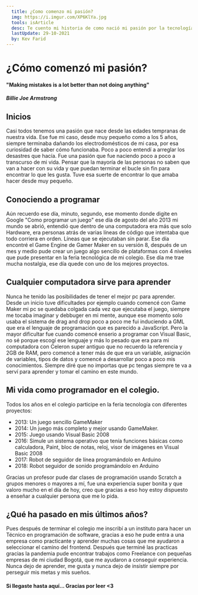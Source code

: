 ```yaml
---
  title: ¿Como comenzo mi pasión?
  img: https://i.imgur.com/XP6KlYa.jpg
  tools: isArticle
  desc: Te cuento mi historia de como nació mi pasión por la tecnología.
  lastUpdate: 29-10-2021
  by: Kev Farid
---
```


# ¿Cómo comenzó mi pasión?


<p align="center">

#### "Making mistakes is a lot better than not doing anything"
##### Billie Joe Armstrong

</p>

## Inicios
Casi todos tenemos una pasión que nace desde las edades tempranas de nuestra vida. Ese fue mi caso, desde muy pequeño como a los 5 años, siempre terminaba dañando los electrodomésticos de mi casa, por esa curiosidad de saber cómo funcionaba. Poco a poco entendí a arreglar los desastres que hacía. Fue una pasión que fue naciendo poco a poco a transcurso de mi vida. Pensar que la mayoría de las personas no saben que van a hacer con su vida y que puedan terminar el bucle sin fin para encontrar lo que les gusta. Tuve esa suerte de encontrar lo que amaba hacer desde muy pequeño.

## Conociendo a programar
Aún recuerdo ese día, minuto, segundo, ese momento donde digite en Google "Como programar un juego" ese día de agosto del año 2013 mi mundo se abrió, entendió que dentro de una computadora era más que solo Hardware, era personas atrás de varias líneas de código que intentaba que todo corriera en orden. Líneas que se ejecutaban sin parar. Ese día encontré el Game Engine de Gamer Maker en su versión 8, después de un mes y medio pude crear un juego algo sencillo de plataformas con 4 niveles que pude presentar en la feria tecnológica de mi colegio. Ese día me trae mucha nostalgia, ese día quede con uno de los mejores proyectos.

## Cualquier computadora sirve para aprender
Nunca he tenido las posibilidades de tener el mejor pc para aprender. Desde un inicio tuve dificultades por ejemplo cuando comencé con Game Maker mi pc se quedaba colgada cada vez que ejecutaba el juego, siempre me tocaba imaginar y debbuger en mi mente, aunque ese momento solo usaba el sistema de drag and drop poco a poco me fui induciendo a GML que era el lenguaje de programación que es parecido a JavaScript. Pero la mayor dificultar fue cuando comencé enserio a programar con Visual Basic, no sé porque escogí ese lenguaje y más lo pesado que era para mi computadora con Celeron super antiguo que no recuerdo la referencia y 2GB de RAM, pero comencé a tener más de que era un variable, asignación de variables, tipos de datos y comencé a desarrollar poco a poco mis conocimientos. Siempre diré que no importas que pc tengas siempre te va a serví para aprender y tomar el camino en este mundo.

## Mi vida como programador en el colegio.
Todos los años en el colegio participe en la feria tecnología con diferentes proyectos:
- 2013: Un juego sencillo GameMaker
- 2014: Un juego más completo y mejor usando GameMaker.
- 2015: Juego usando Visual Basic 2008
- 2016: Simule un sistema operativo que tenía funciones básicas como calculadora, Paint, bloc de notas, reloj, visor de imágenes en Visual Basic 2008
- 2017: Robot de seguidor de línea programándolo en Arduino
- 2018: Robot seguidor de sonido programándolo en Arduino

Gracias un profesor pude dar clases de programación usando Scratch a grupos menores o mayores a mí, fue una experiencia super bonita y que valoro mucho en el día de hoy, creo que gracias a eso hoy estoy dispuesto a enseñar a cualquier persona que me lo pida.

## ¿Qué ha pasado en mis últimos años?
Pues después de terminar el colegio me inscribí a un instituto para hacer un Técnico en programación de software, gracias a eso he pude entra a una empresa como practicante y aprender muchas cosas que me ayudaron a seleccionar el camino del frontend. Después que terminé las practicas gracias la pandemia pude encontrar trabajos como Freelance con pequeñas empresas de mi ciudad Bogotá, que me ayudaron a conseguir experiencia. Nunca dejo de aprender, me gusta y nunca dejo de insistir siempre por perseguir mis metas y mis sueños.

<p align="center">

#### Si llegaste hasta aquí... Gracias por leer <3

</p>
